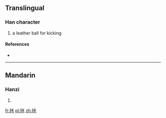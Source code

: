 ==Translingual==

===Han character===
{{Han char|rn=82|rad=毛|as=06|sn=10|four=|canj=竹山火木 (HUFD)}}

# a leather ball for kicking

====References====
* {{Han ref|kx=0593.091|dkj=16828|dj=0985.200|hdz=31997.140|uh=6BE9|ud=27625}}

----

==Mandarin==

===Hanzi===
{{cmn-hanzi|pin=[[jú]] ([[ju2]])|wg=chü<sup>2</sup>}}

# {{defn|Mandarin|sort=毛06}}

[[fr:毩]]
[[pl:毩]]
[[zh:毩]]